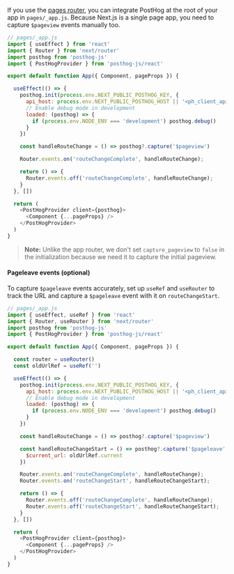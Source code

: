 If you use the [pages router](https://nextjs.org/docs/pages), you can integrate PostHog at the root of your app in `pages/_app.js`. Because Next.js is a single page app, you need to capture `$pageview` events manually too.

```js
// pages/_app.js
import { useEffect } from 'react'
import { Router } from 'next/router'
import posthog from 'posthog-js'
import { PostHogProvider } from 'posthog-js/react'

export default function App({ Component, pageProps }) {

  useEffect(() => {
    posthog.init(process.env.NEXT_PUBLIC_POSTHOG_KEY, {
      api_host: process.env.NEXT_PUBLIC_POSTHOG_HOST || '<ph_client_api_host>',
      // Enable debug mode in development
      loaded: (posthog) => {
        if (process.env.NODE_ENV === 'development') posthog.debug()
      }
    })

    const handleRouteChange = () => posthog?.capture('$pageview')

    Router.events.on('routeChangeComplete', handleRouteChange);

    return () => {
      Router.events.off('routeChangeComplete', handleRouteChange);
    }
  }, [])

  return (
    <PostHogProvider client={posthog}>
      <Component {...pageProps} />
    </PostHogProvider>
  )
}
```

> **Note:** Unlike the app router, we don't set `capture_pageview` to `false` in the initialization because we need it to capture the initial pageview.

#### Pageleave events (optional)

To capture `$pageleave` events accurately, set up `useRef` and `useRouter` to track the URL and capture a `$pageleave` event with it on `routeChangeStart`.

```js
// pages/_app.js
import { useEffect, useRef } from 'react'
import { Router, useRouter } from 'next/router'
import posthog from 'posthog-js'
import { PostHogProvider } from 'posthog-js/react'

export default function App({ Component, pageProps }) {

  const router = useRouter()
  const oldUrlRef = useRef('')

  useEffect(() => {
    posthog.init(process.env.NEXT_PUBLIC_POSTHOG_KEY, {
      api_host: process.env.NEXT_PUBLIC_POSTHOG_HOST || '<ph_client_api_host>',
      // Enable debug mode in development
      loaded: (posthog) => {
        if (process.env.NODE_ENV === 'development') posthog.debug()
      }
    })

    const handleRouteChange = () => posthog?.capture('$pageview')

    const handleRouteChangeStart = () => posthog?.capture('$pageleave', {
      $current_url: oldUrlRef.current
    })

    Router.events.on('routeChangeComplete', handleRouteChange);
    Router.events.on('routeChangeStart', handleRouteChangeStart);

    return () => {
      Router.events.off('routeChangeComplete', handleRouteChange);
      Router.events.off('routeChangeStart', handleRouteChangeStart);
    }
  }, [])

  return (
    <PostHogProvider client={posthog}>
      <Component {...pageProps} />
    </PostHogProvider>
  )
}
```